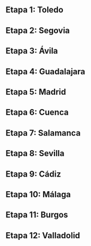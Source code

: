{{header|1=Todas las etapas}}

== Etapa 1: Toledo ==

{{:toledo}}

== Etapa 2: Segovia ==

{{:segovia}}

== Etapa 3: Ávila ==

{{:avila}}

== Etapa 4: Guadalajara ==

{{:guadalajara}}

== Etapa 5: Madrid ==

{{:madrid}}

== Etapa 6: Cuenca ==

{{:cuenca}}

== Etapa 7: Salamanca ==

{{:salamanca}}

== Etapa 8: Sevilla ==

{{:sevilla}}

== Etapa 9: Cádiz ==

{{:cadiz}}

== Etapa 10: Málaga ==

{{:malaga}}

== Etapa 11: Burgos ==

{{:burgos}}

== Etapa 12: Valladolid ==

{{:valladolid}}

{{footer}}
